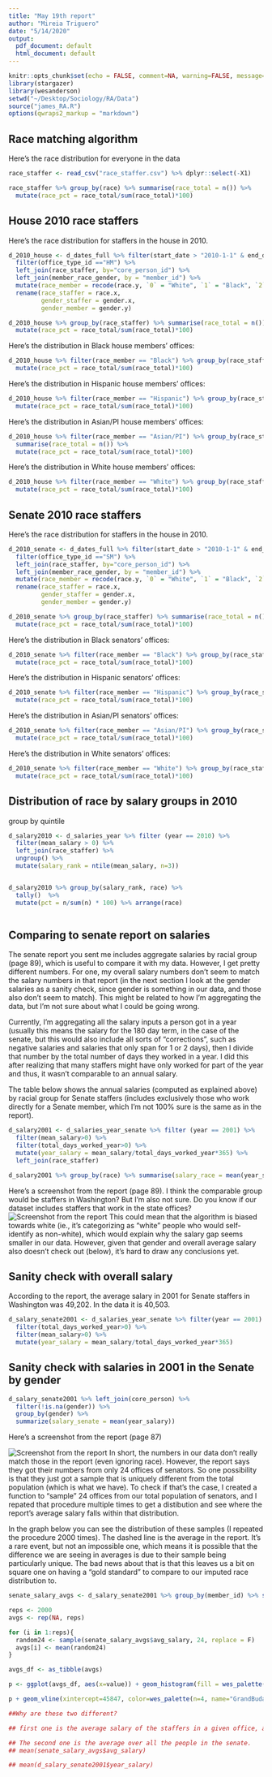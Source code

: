 ```yaml
---
title: "May 19th report"
author: "Mireia Triguero"
date: "5/14/2020"
output:
  pdf_document: default
  html_document: default
---
```


```r
knitr::opts_chunk$set(echo = FALSE, comment=NA, warning=FALSE, message=FALSE)
library(stargazer)
library(wesanderson)
setwd("~/Desktop/Sociology/RA/Data")
source("james_RA.R")
options(qwraps2_markup = "markdown")

```

## Race matching algorithm

Here's the race distribution for everyone in the data
```r
race_staffer <- read_csv("race_staffer.csv") %>% dplyr::select(-X1)

race_staffer %>% group_by(race) %>% summarise(race_total = n()) %>%
  mutate(race_pct = race_total/sum(race_total)*100)

```

## House 2010 race staffers

Here's the race distribution for staffers in the house in 2010.

```r

d_2010_house <- d_dates_full %>% filter(start_date > "2010-1-1" & end_date < "2010-12-31") %>%
  filter(office_type_id =="HM") %>%
  left_join(race_staffer, by="core_person_id") %>%
  left_join(member_race_gender, by = "member_id") %>%
  mutate(race_member = recode(race.y, `0` = "White", `1` = "Black", `2` ="Hispanic", `3`="Asian/PI")) %>%
  rename(race_staffer = race.x,
         gender_staffer = gender.x,
         gender_member = gender.y)

d_2010_house %>% group_by(race_staffer) %>% summarise(race_total = n()) %>%
  mutate(race_pct = race_total/sum(race_total)*100)

```

Here's the distribution in Black house members' offices:
```r

d_2010_house %>% filter(race_member == "Black") %>% group_by(race_staffer) %>% summarise(race_total = n()) %>%
  mutate(race_pct = race_total/sum(race_total)*100)


```

Here's the distribution in Hispanic house members' offices:

```r

d_2010_house %>% filter(race_member == "Hispanic") %>% group_by(race_staffer) %>% summarise(race_total = n()) %>%
  mutate(race_pct = race_total/sum(race_total)*100)


```

Here's the distribution in Asian/PI house members' offices:
```r

d_2010_house %>% filter(race_member == "Asian/PI") %>% group_by(race_staffer) %>% 
  summarise(race_total = n()) %>%
  mutate(race_pct = race_total/sum(race_total)*100)

```

Here's the distribution in White house members' offices:

```r

d_2010_house %>% filter(race_member == "White") %>% group_by(race_staffer) %>% summarise(race_total = n()) %>%
  mutate(race_pct = race_total/sum(race_total)*100)

```

## Senate 2010 race staffers
Here's the race distribution for staffers in the house in 2010.

```r

d_2010_senate <- d_dates_full %>% filter(start_date > "2010-1-1" & end_date < "2010-12-31") %>%
  filter(office_type_id =="SM") %>%
  left_join(race_staffer, by="core_person_id") %>%
  left_join(member_race_gender, by = "member_id") %>%
  mutate(race_member = recode(race.y, `0` = "White", `1` = "Black", `2` ="Hispanic", `3`="Asian/PI")) %>%
  rename(race_staffer = race.x,
         gender_staffer = gender.x,
         gender_member = gender.y)

d_2010_senate %>% group_by(race_staffer) %>% summarise(race_total = n()) %>%
  mutate(race_pct = race_total/sum(race_total)*100)

```

Here's the distribution in Black senators' offices:
```r

d_2010_senate %>% filter(race_member == "Black") %>% group_by(race_staffer) %>% summarise(race_total = n()) %>%
  mutate(race_pct = race_total/sum(race_total)*100)


```

Here's the distribution in Hispanic  senators' offices:

```r

d_2010_senate %>% filter(race_member == "Hispanic") %>% group_by(race_staffer) %>% summarise(race_total = n()) %>%
  mutate(race_pct = race_total/sum(race_total)*100)


```

Here's the distribution in Asian/PI senators' offices:
```r

d_2010_senate %>% filter(race_member == "Asian/PI") %>% group_by(race_staffer) %>% summarise(race_total = n()) %>%
  mutate(race_pct = race_total/sum(race_total)*100)

```

Here's the distribution in White senators' offices:

```r

d_2010_senate %>% filter(race_member == "White") %>% group_by(race_staffer) %>% summarise(race_total = n()) %>%
  mutate(race_pct = race_total/sum(race_total)*100)

```
## Distribution of race by salary groups in 2010

group by quintile

```r

d_salary2010 <- d_salaries_year %>% filter (year == 2010) %>% 
  filter(mean_salary > 0) %>%
  left_join(race_staffer) %>%
  ungroup() %>%
  mutate(salary_rank = ntile(mean_salary, n=3))


d_salary2010 %>% group_by(salary_rank, race) %>%
  tally()  %>%
  mutate(pct = n/sum(n) * 100) %>% arrange(race)



```

## Comparing to senate report on salaries

The senate report you sent me includes aggregate salaries by racial group (page 89), which is  useful to compare it with my data. However, I get pretty different numbers. For one, my overall salary numbers don't seem to match the salary numbers in that report (in the next section I look at the gender salaries as a sanity check, since gender is something in our data, and those also don't seem to match). This might be related to how I'm aggregating the data, but I'm not sure about what I could be going wrong. 

Currently, I'm aggregating all the salary inputs a person got in a year (usually this means the salary for the 180 day term, in the case of the senate, but this would also include all sorts of "corrections", such as negative salaries and salaries that only span for 1 or 2 days), then I divide that number by the total number of days they worked in a year. I did this after realizing that many staffers might have only worked for part of the year and thus, it wasn't comparable to an annual salary.

The table below shows the annual salaries (computed as explained above) by racial group for Senate staffers (includes exclusively those who work directly for a Senate member, which I'm not 100% sure is the same as in the report). 


```r

d_salary2001 <- d_salaries_year_senate %>% filter (year == 2001) %>% 
  filter(mean_salary>0) %>%
  filter(total_days_worked_year>0) %>%
  mutate(year_salary = mean_salary/total_days_worked_year*365) %>%
  left_join(race_staffer) 

d_salary2001 %>% group_by(race) %>% summarise(salary_race = mean(year_salary))

```
Here's a screenshot from the report (page 89). I think the comparable group would be staffers in Washington? But I'm also not sure. Do you know if our dataset includes staffers that work in the state offices?
![Screenshot from the report](race_senate.png)
This could mean that the algorithm is biased towards white (ie., it's categorizing as "white" people who would self-identify as non-white), which would explain why the salary gap seems smaller in our data. However, given that gender and overall average salary also doesn't check out (below), it's hard to draw any conclusions yet.

## Sanity check with overall salary

According to the report, the average salary in 2001 for Senate staffers in Washington was 49,202. In the data it is 40,503. 

```r
d_salary_senate2001 <- d_salaries_year_senate %>% filter(year == 2001) %>% 
  filter(total_days_worked_year>0) %>%
  filter(mean_salary>0) %>%
  mutate(year_salary = mean_salary/total_days_worked_year*365) 

```

## Sanity check with salaries in 2001 in the Senate by gender


```r

d_salary_senate2001 %>% left_join(core_person) %>%
  filter(!is.na(gender)) %>%
  group_by(gender) %>%
  summarize(salary_senate = mean(year_salary))

```
Here's a screenshot from the report (page 87)

![Screenshot from the report](gender_senate.png)
In short, the numbers in our data don't really match those in the report (even ignoring race). However, the report says they got their numbers from only 24 offices of senators. So one possibility is that they just got a sample that is uniquely different from the total population (which is what we have). To check if that's the case, I created a function to "sample" 24 offices from our total population of senators, and I repated that procedure multiple times to get a distibution and see where the report's average salary falls within that distribution. 

In the graph below you can see the distribution of these samples (I repeated the procedure 2000 times). The dashed line is the average in the report. It's a rare event, but not an impossible one, which means it is possible that the difference we are seeing in averages is due to their sample being particularly unique. The bad news about that is that this leaves us a bit on square one on having a "gold standard" to compare to our imputed race distribution to.

```r

senate_salary_avgs <- d_salary_senate2001 %>% group_by(member_id) %>% summarise(avg_salary = mean(year_salary))

reps <- 2000
avgs <- rep(NA, reps)

for (i in 1:reps){
  random24 <- sample(senate_salary_avgs$avg_salary, 24, replace = F)
  avgs[i] <- mean(random24)
}

avgs_df <- as_tibble(avgs)

p <- ggplot(avgs_df, aes(x=value)) + geom_histogram(fill = wes_palette(n=1, name="GrandBudapest1")) 

p + geom_vline(xintercept=45847, color=wes_palette(n=4, name="GrandBudapest1")[4], linetype="dashed", size=1) + geom_vline(aes(xintercept = mean(value)), size=1, color=wes_palette(n=3, name="GrandBudapest1")[3]) + xlab("average salary")


```

 
```r

##Why are these two different?

## first one is the average salary of the staffers in a given office, averaged over all the offices

## The second one is the average over all the people in the senate. 
## mean(senate_salary_avgs$avg_salary)

## mean(d_salary_senate2001$year_salary)

```


